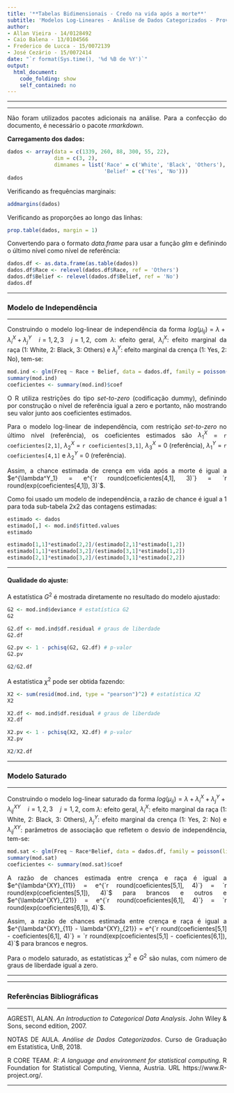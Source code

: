```yaml
---
title: '**Tabelas Bidimensionais - Credo na vida após a morte**'
subtitle: 'Modelos Log-Lineares - Análise de Dados Categorizados - Prova 3'
author:
- Allan Vieira - 14/0128492
- Caio Balena - 13/0104566
- Frederico de Lucca - 15/0072139
- José Cezário - 15/0072414
date: "`r format(Sys.time(), '%d %B de %Y')`"
output:
  html_document:
    code_folding: show
    self_contained: no
---
```


<style>
body{
  text-align: justify
}
</style>


<!-- para acrescentar logo da unb no cabeçalho -->
<script>
   $(document).ready(function() {
     $head = $('#header');
     $head.prepend('<img src=\"unb3.png\" style=\"float: right;width: 150px;\"/>')
   });
</script>

---

---

Não foram utilizados pacotes adicionais na análise. Para a confecção do documento, é necessário o pacote *rmarkdown*. 

**Carregamento dos dados:**

```r
dados <- array(data = c(1339, 260, 88, 300, 55, 22),
               dim = c(3, 2),
               dimnames = list('Race' = c('White', 'Black', 'Others'),
                               'Belief' = c('Yes', 'No')))
dados
```

Verificando as frequências marginais:
```r
addmargins(dados)
```

Verificando as proporções ao longo das linhas:
```r
prop.table(dados, margin = 1)
```

Convertendo para o formato *data.frame* para usar a função *glm* e definindo o último nível como nível de referência:
```r
dados.df <- as.data.frame(as.table(dados))
dados.df$Race <- relevel(dados.df$Race, ref = 'Others')
dados.df$Belief <- relevel(dados.df$Belief, ref = 'No')
dados.df
```

---

### **Modelo de Independência**

---

Construindo o modelo log-linear de independência da forma $log(\mu_{ij}) = \lambda + \lambda_i^X + \lambda_j^Y \quad i = 1,2,3 \quad j = 1,2$, com $\lambda$: efeito geral, $\lambda_i^X$: efeito marginal da raça (1: White, 2: Black, 3: Others) e $\lambda_j^Y$: efeito marginal da crença (1: Yes, 2: No), tem-se:


```r
mod.ind <- glm(Freq ~ Race + Belief, data = dados.df, family = poisson(link = 'log'))
summary(mod.ind)
coeficientes <- summary(mod.ind)$coef
```

O R utiliza restrições do tipo *set-to-zero* (codificação dummy), definindo por construção o nível de referência igual a zero e portanto, não mostrando seu valor junto aos coeficientes estimados.

Para o modelo log-linear de independência, com restrição *set-to-zero* no último nível (referência), os coeficientes estimados são $\lambda^X_1$ = `r coeficientes[2,1]`, $\lambda^X_2$ = `r coeficientes[3,1]`, $\lambda^X_3$ = 0 (referência), $\lambda^Y_1$ = `r coeficientes[4,1]` e $\lambda^Y_2$ = 0 (referência).

Assim, a chance estimada de crença em vida após a morte é igual a $e^{\lambda^Y_1} = e^{`r round(coeficientes[4,1], 3)`} = `r round(exp(coeficientes[4,1]), 3)`$.

Como foi usado um modelo de independência, a razão de chance é igual a 1 para toda sub-tabela 2x2 das contagens estimadas:
```r
estimado <- dados
estimado[,] <- mod.ind$fitted.values
estimado

estimado[1,1]*estimado[2,2]/(estimado[2,1]*estimado[1,2])
estimado[1,1]*estimado[3,2]/(estimado[3,1]*estimado[1,2])
estimado[2,1]*estimado[3,2]/(estimado[3,1]*estimado[2,2])
```

---

#### **Qualidade do ajuste:**

A estatística $G^2$ é mostrada diretamente no resultado do modelo ajustado:
```r
G2 <- mod.ind$deviance # estatística G2
G2

G2.df <- mod.ind$df.residual # graus de liberdade
G2.df

G2.pv <- 1 - pchisq(G2, G2.df) # p-valor
G2.pv

G2/G2.df
```

A estatística $\chi^2$ pode ser obtida fazendo:
```r
X2 <- sum(resid(mod.ind, type = "pearson")^2) # estatística X2
X2

X2.df <- mod.ind$df.residual # graus de liberdade
X2.df

X2.pv <- 1 - pchisq(X2, X2.df) # p-valor
X2.pv

X2/X2.df
```

---

### **Modelo Saturado**

---

Construindo o modelo log-linear saturado da forma $log(\mu_{ij}) = \lambda + \lambda_i^X + \lambda_j^Y + \lambda_{ij}^{XY} \quad i = 1,2,3 \quad j = 1,2$, com $\lambda$: efeito geral, $\lambda_i^X$: efeito marginal da raça (1: White, 2: Black, 3: Others), $\lambda_j^Y$: efeito marginal da crença (1: Yes, 2: No) e $\lambda_{ij}^{XY}$: parâmetros de associação que refletem o desvio de independência, tem-se:


```r
mod.sat <- glm(Freq ~ Race*Belief, data = dados.df, family = poisson(link = 'log'))
summary(mod.sat)
coeficientes <- summary(mod.sat)$coef
```

A razão de chances estimada entre crença e raça é igual a $e^{\lambda^{XY}_{11}} = e^{`r round(coeficientes[5,1], 4)`} = `r round(exp(coeficientes[5,1]), 4)`$ para brancos e outros e $e^{\lambda^{XY}_{21}} = e^{`r round(coeficientes[6,1], 4)`} = `r round(exp(coeficientes[6,1]), 4)`$.

Assim, a razão de chances estimada entre crença e raça é igual a $e^{\lambda^{XY}_{11} - \lambda^{XY}_{21}} = e^{`r round(coeficientes[5,1] - coeficientes[6,1], 4)`} = `r round(exp(coeficientes[5,1] - coeficientes[6,1]), 4)`$ para brancos e negros.

Para o modelo saturado, as estatísticas $\chi^2$ e $G^2$ são nulas, com número de graus de liberdade igual a zero.

---

---

### **Referências Bibliográficas**

---

AGRESTI, ALAN. *An Introduction to Categorical Data Analysis*. John Wiley & Sons, second edition, 2007.

NOTAS DE AULA. *Análise de Dados Categorizados*. Curso de Graduação em Estatística, UnB, 2018.

R CORE TEAM. *R: A language and environment for statistical computing*. R Foundation for Statistical Computing, Vienna, Austria. URL https://www.R-project.org/.

---

